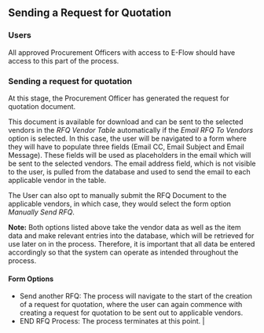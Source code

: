 ## Sending a Request for Quotation

### Users

All approved Procurement Officers with access to E-Flow should have access to this part of the process.

### Sending a request for quotation

At this stage, the Procurement Officer has generated the request for quotation document.

This document is available for download and can be sent to the selected vendors in the _RFQ Vendor Table_
automatically if the _Email RFQ To Vendors_ option is selected. In this case, the user will be navigated to a form where they will have to populate three fields (Email CC, Email Subject and Email Message).
These fields will be used as placeholders in the email which will be sent to the selected vendors. The email address field, which is not visible to the user, is pulled from the database and used to send the email to each applicable vendor in the table.

The User can also opt to manually submit the RFQ Document to the applicable vendors, in which case, they would select the form option _Manually Send RFQ_.

**Note:**
Both options listed above take the vendor data as well as the item data and make relevant entries into the database, which will be retrieved for use later on in the process.
Therefore, it is important that all data be entered accordingly so that the system can operate as intended throughout the process.

#### Form Options

- Send another RFQ: The process will navigate to the start of the creation of a request for quotation, where the user can again commence with creating a request for quotation to be sent out to applicable vendors.
- END RFQ Process: The process terminates at this point.
  |
